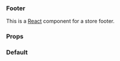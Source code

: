 

<Meta title="Footer" component={Footer} />


### Footer

This is a [React](https://reactjs.org/) component for a store footer.

### Props

<ArgsTable of={Footer} />

### Default
